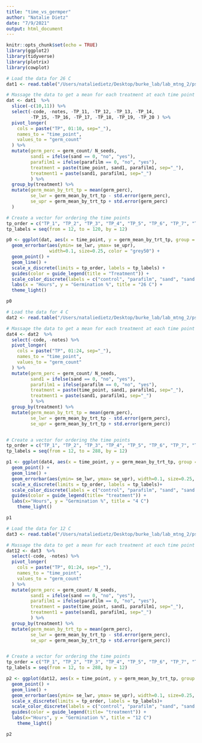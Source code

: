 ```yaml
---
title: "time_vs_germper"
author: "Natalie Dietz"
date: "7/9/2021"
output: html_document
---
```


```r
knitr::opts_chunk$set(echo = TRUE)
library(ggplot2)
library(tidyverse)
library(plotrix)
library(cowplot)
```

```r

# Load the data for 26 C
dat1 <- read.table("/Users/nataliedietz/Desktop/burke_lab/lab_mtng_2/ps_data_26.txt", header = T, sep = "\t")

# Massage the data to get a mean for each treatment at each time point
dat <- dat1  %>%
  slice(-c(10,11)) %>%
  select(-code, -notes, -TP_11, -TP_12, -TP_13, -TP_14, 
         -TP_15, -TP_16, -TP_17, -TP_18, -TP_19, -TP_20 ) %>%
  pivot_longer(
    cols = paste("TP", 01:10, sep="_"),
    names_to = "time_point",
    values_to = "germ_count"
  ) %>%
  mutate(germ_perc = germ_count/ N_seeds, 
         sand1 = ifelse(sand == 0, "no", "yes"), 
         parafilm1 = ifelse(parafilm == 0, "no", "yes"),
         treatment = paste(time_point, sand1, parafilm1, sep="_"),
         treatment1 = paste(sand1, parafilm1, sep="_")
         ) %>%
  group_by(treatment) %>% 
  mutate(germ_mean_by_trt_tp = mean(germ_perc),
         se_lwr = germ_mean_by_trt_tp - std.error(germ_perc),
         se_upr = germ_mean_by_trt_tp + std.error(germ_perc) 
  )

# Create a vector for ordering the time points
tp_order = c("TP_1", "TP_2", "TP_3", "TP_4", "TP_5", "TP_6", "TP_7", "TP_8", "TP_9", "TP_10")
tp_labels = seq(from = 12, to = 120, by = 12)

p0 <- ggplot(dat, aes(x = time_point, y = germ_mean_by_trt_tp, group = treatment1, color = treatment1)) + 
  geom_errorbar(aes(ymin= se_lwr, ymax= se_upr), 
                width=0.1, size=0.25, color = "grey50") +
  geom_point() + 
  geom_line() +
  scale_x_discrete(limits = tp_order, labels = tp_labels) +
  guides(color = guide_legend(title = "Treatment")) +
  scale_color_discrete(labels = c("control", "parafilm", "sand", "sand & parafilm")) +
  labs(x = "Hours", y = "Germination %", title = "26 C") +
  theme_light()

p0
```

```r
# Load the data for 4 C
dat2 <- read.table("/Users/nataliedietz/Desktop/burke_lab/lab_mtng_2/ps_data_4.txt", header = T, sep = "\t")

# Massage the data to get a mean for each treatment at each time point
dat4 <- dat2  %>%
  select(-code, -notes) %>%
  pivot_longer(
    cols = paste("TP", 01:24, sep="_"),
    names_to = "time_point",
    values_to = "germ_count"
  ) %>%
  mutate(germ_perc = germ_count/ N_seeds, 
         sand1 = ifelse(sand == 0, "no", "yes"), 
         parafilm1 = ifelse(parafilm == 0, "no", "yes"),
         treatment = paste(time_point, sand1, parafilm1, sep="_"),
         treatment1 = paste(sand1, parafilm1, sep="_")
         ) %>%
  group_by(treatment) %>% 
  mutate(germ_mean_by_trt_tp = mean(germ_perc),
         se_lwr = germ_mean_by_trt_tp - std.error(germ_perc),
         se_upr = germ_mean_by_trt_tp + std.error(germ_perc))


# Create a vector for ordering the time points
tp_order = c("TP_1", "TP_2", "TP_3", "TP_4", "TP_5", "TP_6", "TP_7", "TP_8", "TP_9", "TP_10", "TP_11", "TP_12", "TP_13", "TP_14", "TP_15", "TP_16", "TP_17", "TP_18", "TP_19", "TP_20", "TP_21", "TP_22", "TP_23", "TP_24")
tp_labels = seq(from = 12, to = 288, by = 12)

p1 <- ggplot(dat4, aes(x = time_point, y = germ_mean_by_trt_tp, group = treatment1, color = treatment1)) + 
  geom_point() + 
  geom_line() +
  geom_errorbar(aes(ymin= se_lwr, ymax= se_upr), width=0.1, size=0.25, color = "grey50") +
  scale_x_discrete(limits = tp_order, labels = tp_labels)+
  scale_color_discrete(labels = c("control", "parafilm", "sand", "sand and parafilm")) +
  guides(color = guide_legend(title= "treatment")) + 
  labs(x="Hours", y = "Germination %", title = "4 C")
    theme_light()

p1
```

```r
# Load the data for 12 C
dat3 <- read.table("/Users/nataliedietz/Desktop/burke_lab/lab_mtng_2/ps_data_12a.txt", header = T, sep = "\t")

# Massage the data to get a mean for each treatment at each time point
dat12 <- dat3  %>%
  select(-code, -notes) %>%
  pivot_longer(
    cols = paste("TP", 01:24, sep="_"),
    names_to = "time_point",
    values_to = "germ_count"
  ) %>%
  mutate(germ_perc = germ_count/ N_seeds, 
         sand1 = ifelse(sand == 0, "no", "yes"), 
         parafilm1 = ifelse(parafilm == 0, "no", "yes"),
         treatment = paste(time_point, sand1, parafilm1, sep="_"),
         treatment1 = paste(sand1, parafilm1, sep="_")
         ) %>%
  group_by(treatment) %>% 
  mutate(germ_mean_by_trt_tp = mean(germ_perc),
         se_lwr = germ_mean_by_trt_tp - std.error(germ_perc),
         se_upr = germ_mean_by_trt_tp + std.error(germ_perc))


# Create a vector for ordering the time points
tp_order = c("TP_1", "TP_2", "TP_3", "TP_4", "TP_5", "TP_6", "TP_7", "TP_8", "TP_9", "TP_10", "TP_11", "TP_12", "TP_13", "TP_14", "TP_15", "TP_16", "TP_17", "TP_18", "TP_19", "TP_20", "TP_21", "TP_22", "TP_23", "TP_24")
tp_labels = seq(from = 12, to = 288, by = 12)

p2 <- ggplot(dat12, aes(x = time_point, y = germ_mean_by_trt_tp, group = treatment1, color = treatment1)) + 
  geom_point() + 
  geom_line() +
  geom_errorbar(aes(ymin= se_lwr, ymax= se_upr), width=0.1, size=0.25, color = "grey50") +
  scale_x_discrete(limits = tp_order, labels = tp_labels)+
  scale_color_discrete(labels = c("control", "parafilm", "sand", "sand and parafilm")) +
  guides(color = guide_legend(title= "treatment")) + 
  labs(x="Hours", y = "Germination %", title = "12 C")
    theme_light()

p2
```

